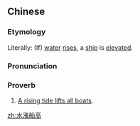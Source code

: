 {{also|水涨船高}}
==Chinese==
{{zh-forms|s=水涨船高}}

===Etymology===
Literally: (If) [[water]] [[rises]], a [[ship]] is [[elevated]].

===Pronunciation===
{{zh-pron
|m=shuǐ zhǎng chuán gāo
|cat=prov
}}

===Proverb===
{{zh-proverb}}

# [[a rising tide lifts all boats|A rising tide lifts all boats]].

[[zh:水漲船高]]